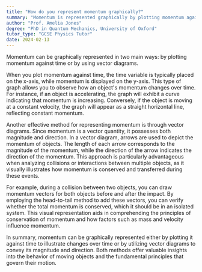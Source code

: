 ```yaml
---
title: "How do you represent momentum graphically?"
summary: "Momentum is represented graphically by plotting momentum against time or by using vector diagrams."
author: "Prof. Amelia Jones"
degree: "PhD in Quantum Mechanics, University of Oxford"
tutor_type: "GCSE Physics Tutor"
date: 2024-02-13
---
```


Momentum can be graphically represented in two main ways: by plotting momentum against time or by using vector diagrams.

When you plot momentum against time, the time variable is typically placed on the x-axis, while momentum is displayed on the y-axis. This type of graph allows you to observe how an object's momentum changes over time. For instance, if an object is accelerating, the graph will exhibit a curve indicating that momentum is increasing. Conversely, if the object is moving at a constant velocity, the graph will appear as a straight horizontal line, reflecting constant momentum.

Another effective method for representing momentum is through vector diagrams. Since momentum is a vector quantity, it possesses both magnitude and direction. In a vector diagram, arrows are used to depict the momentum of objects. The length of each arrow corresponds to the magnitude of the momentum, while the direction of the arrow indicates the direction of the momentum. This approach is particularly advantageous when analyzing collisions or interactions between multiple objects, as it visually illustrates how momentum is conserved and transferred during these events.

For example, during a collision between two objects, you can draw momentum vectors for both objects before and after the impact. By employing the head-to-tail method to add these vectors, you can verify whether the total momentum is conserved, which it should be in an isolated system. This visual representation aids in comprehending the principles of conservation of momentum and how factors such as mass and velocity influence momentum.

In summary, momentum can be graphically represented either by plotting it against time to illustrate changes over time or by utilizing vector diagrams to convey its magnitude and direction. Both methods offer valuable insights into the behavior of moving objects and the fundamental principles that govern their motion.
    